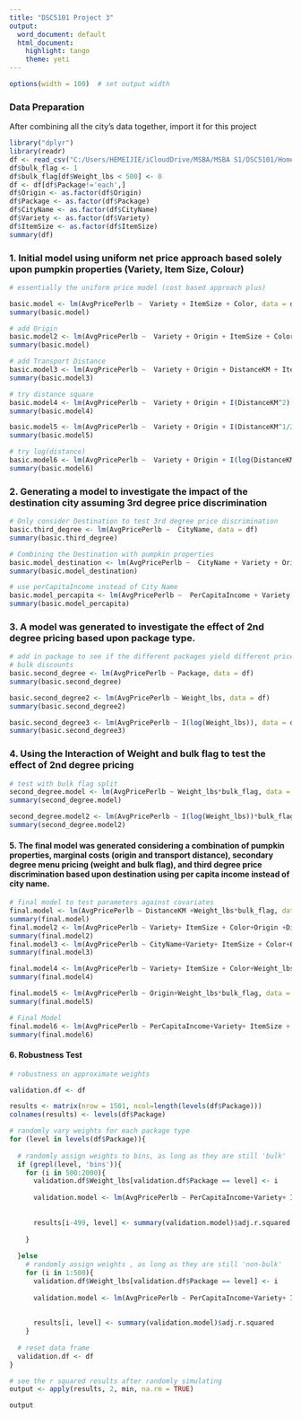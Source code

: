 ---
title: "DSC5101 Project 3"
output:
  word_document: default
  html_document:
    highlight: tango
    theme: yeti
---
<!--
comments must be put in an HTML comment form
-->

```{r set-options, echo=FALSE, cache=FALSE}
options(width = 100)  # set output width
```

### Data Preparation
After combining all the city's data together, import it for this project 
```{r message=FALSE}
library("dplyr")
library(readr)
df <- read_csv("C:/Users/HEMEIJIE/iCloudDrive/MSBA/MSBA S1/DSC5101/Homework/Project 3/Pumpkin Data RevC.csv")
df$bulk_flag <- 1
df$bulk_flag[df$Weight_lbs < 500] <- 0
df <- df[df$Package!='each',]
df$Origin <- as.factor(df$Origin)
df$Package <- as.factor(df$Package)
df$CityName <- as.factor(df$CityName)
df$Variety <- as.factor(df$Variety)
df$ItemSize <- as.factor(df$ItemSize)
summary(df)

```

### 1. Initial model using uniform net price approach based solely upon pumpkin properties (Variety, Item Size, Colour) 

```{r}
# essentially the uniform price model (cost based approach plus)

basic.model <- lm(AvgPricePerlb ~  Variety + ItemSize + Color, data = df)
summary(basic.model)

# add Origin
basic.model2 <- lm(AvgPricePerlb ~  Variety + Origin + ItemSize + Color, data = df)
summary(basic.model)

# add Transport Distance
basic.model3 <- lm(AvgPricePerlb ~  Variety + Origin + DistanceKM + ItemSize + Color, data = df)
summary(basic.model3)

# try distance square
basic.model4 <- lm(AvgPricePerlb ~  Variety + Origin + I(DistanceKM^2) + ItemSize + Color, data = df)
summary(basic.model4)

basic.model5 <- lm(AvgPricePerlb ~  Variety + Origin + I(DistanceKM^1/2) + ItemSize + Color, data = df)
summary(basic.model5)

# try log(distance)
basic.model6 <- lm(AvgPricePerlb ~  Variety + Origin + I(log(DistanceKM)) + ItemSize + Color, data = df)
summary(basic.model6)

```

### 2. Generating a model to investigate the impact of the destination city assuming 3rd degree price discrimination

```{r}
# Only consider Destination to test 3rd degree price discrimination
basic.third_degree <- lm(AvgPricePerlb ~  CityName, data = df)
summary(basic.third_degree)

# Combining the Destination with pumpkin properties 
basic.model_destination <- lm(AvgPricePerlb ~  CityName + Variety + Origin + DistanceKM + ItemSize + Color, data = df)
summary(basic.model_destination)

# use perCapitaIncome instead of City Name
basic.model_percapita <- lm(AvgPricePerlb ~  PerCapitaIncome + Variety + Origin + DistanceKM + ItemSize + Color, data = df)
summary(basic.model_percapita)
```

### 3. A model was generated to investigate the effect of 2nd degree pricing based upon package type. 
```{r}
# add in package to see if the different packages yield different price per pound
# bulk discounts
basic.second_degree <- lm(AvgPricePerlb ~ Package, data = df)
summary(basic.second_degree)

basic.second_degree2 <- lm(AvgPricePerlb ~ Weight_lbs, data = df)
summary(basic.second_degree2)

basic.second_degree3 <- lm(AvgPricePerlb ~ I(log(Weight_lbs)), data = df)
summary(basic.second_degree3)

```

### 4. Using the Interaction of Weight and bulk flag to test the effect of 2nd degree pricing 

```{r}
# test with bulk flag split
second_degree.model <- lm(AvgPricePerlb ~ Weight_lbs*bulk_flag, data = df)
summary(second_degree.model)

second_degree.model2 <- lm(AvgPricePerlb ~ I(log(Weight_lbs))*bulk_flag, data = df)
summary(second_degree.model2)
```

#### 5. The final model was generated considering a combination of pumpkin properties, marginal costs (origin and transport distance), secondary degree menu pricing (weight and bulk flag), and third degree price discrimination based upon destination using per capita income instead of city name.

```{r}

# final model to test parameters against covariates
final.model <- lm(AvgPricePerlb ~ DistanceKM +Weight_lbs*bulk_flag, data = df)
summary(final.model)
final.model2 <- lm(AvgPricePerlb ~ Variety+ ItemSize + Color+Origin +DistanceKM +Weight_lbs*bulk_flag, data = df)
summary(final.model2)
final.model3 <- lm(AvgPricePerlb ~ CityName+Variety+ ItemSize + Color+Origin +DistanceKM +Weight_lbs*bulk_flag, data = df)
summary(final.model3)

final.model4 <- lm(AvgPricePerlb ~ Variety+ ItemSize + Color+Weight_lbs*bulk_flag, data = df)
summary(final.model4)

final.model5 <- lm(AvgPricePerlb ~ Origin+Weight_lbs*bulk_flag, data = df)
summary(final.model5)

# Final Model
final.model6 <- lm(AvgPricePerlb ~ PerCapitaIncome+Variety+ ItemSize + Color+Origin +DistanceKM +Weight_lbs*bulk_flag, data = df)
summary(final.model6)

```

#### 6. Robustness Test

```{r}
# robustness on approximate weights

validation.df <- df

results <- matrix(nrow = 1501, ncol=length(levels(df$Package)))
colnames(results) <- levels(df$Package)

# randomly vary weights for each package type
for (level in levels(df$Package)){
  
  # randomly assign weights to bins, as long as they are still 'bulk'
  if (grepl(level, 'bins')){
    for (i in 500:2000){
      validation.df$Weight_lbs[validation.df$Package == level] <- i
      
      validation.model <- lm(AvgPricePerlb ~ PerCapitaIncome+Variety+ ItemSize + Color+Origin +DistanceKM +Weight_lbs*bulk_flag, data = validation.df)
      
      
      results[i-499, level] <- summary(validation.model)$adj.r.squared
    
    }
    
  }else
    # randomly assign weights , as long as they are still 'non-bulk'
    for (i in 1:500){
      validation.df$Weight_lbs[validation.df$Package == level] <- i
      
      validation.model <- lm(AvgPricePerlb ~ PerCapitaIncome+Variety+ ItemSize + Color+Origin +DistanceKM +Weight_lbs*bulk_flag, data = validation.df)
      
      
      results[i, level] <- summary(validation.model)$adj.r.squared
    }
  
  # reset data frame
  validation.df <- df
}

# see the r squared results after randomly simulating
output <- apply(results, 2, min, na.rm = TRUE)

output
```


